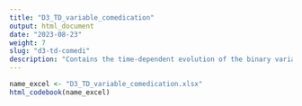 ```yaml
---
title: "D3_TD_variable_comedication"
output: html_document
date: "2023-08-23"
weight: 7
slug: "d3-td-comedi"
description: "Contains the time-dependent evolution of the binary variable comedication. Only changes of status are recorded, with date of change. date when the condition changes; a recording of the medication lasts 90 days and the algorithm is reverted to values 0 whenever no drug records active"
---
```


```r
name_excel <- "D3_TD_variable_comedication.xlsx"
html_codebook(name_excel)
```
